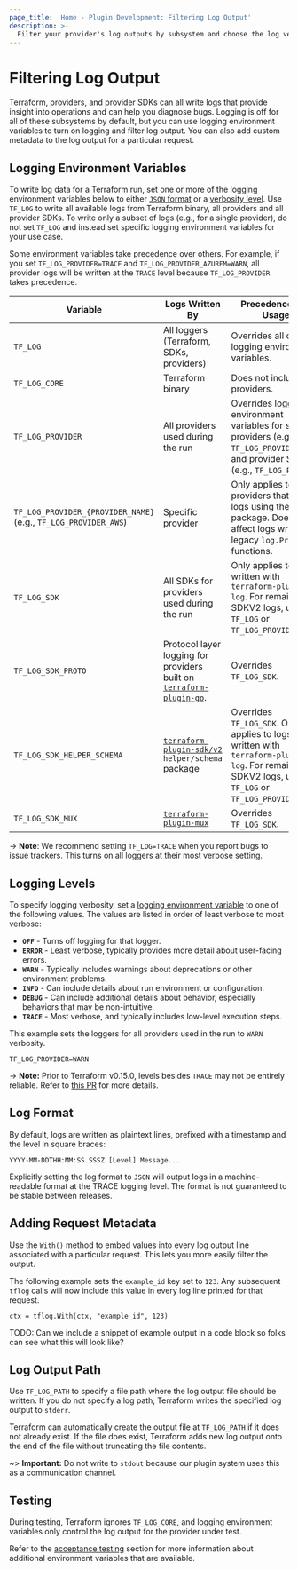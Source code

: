 ```yaml
---
page_title: 'Home - Plugin Development: Filtering Log Output'
description: >-
  Filter your provider's log outputs by subsystem and choose the log verbosity level.
---
```


# Filtering Log Output

Terraform, providers, and provider SDKs can all write logs that provide insight into operations and can help you diagnose bugs. Logging is off for all of these subsystems by default, but you can use logging environment variables to turn on logging and filter log output. You can also add custom metadata to the log output for a particular request.

## Logging Environment Variables

To write log data for a Terraform run, set one or more of the logging environment variables below to either [`JSON` format](#log-format) or a [verbosity level](#logging-levels). Use `TF_LOG` to write all available logs from Terraform binary, all providers and all provider SDKs. To write only a subset of logs (e.g., for a single provider), do not set `TF_LOG` and instead set specific logging environment variables for your use case.

Some environment variables take precedence over others. For example, if you set `TF_LOG_PROVIDER=TRACE` and `TF_LOG_PROVIDER_AZUREM=WARN`, all provider logs will be written at the `TRACE` level because `TF_LOG_PROVIDER` takes precedence.

| Variable | Logs Written By | Precedence and Usage |
| --------------|-------------|-------------|
`TF_LOG` | All loggers (Terraform, SDKs, providers)| Overrides all other logging environment variables. |
| `TF_LOG_CORE` | Terraform binary | Does not include providers. |
| `TF_LOG_PROVIDER` | All providers used during the run | Overrides logging environment variables for specific providers (e.g., `TF_LOG_PROVIDER_AWS`) and provider SDKs (e.g., `TF_LOG_PROTO`).|
| `TF_LOG_PROVIDER_{PROVIDER_NAME}` (e.g., `TF_LOG_PROVIDER_AWS`)| Specific provider  | Only applies to providers that write logs using the `tflog` package. Does not affect logs written by legacy `log.Print*` functions. |
|`TF_LOG_SDK` | All SDKs for providers used during the run | Only applies to logs written with `terraform-plugin-log`. For remaining SDKV2 logs, use `TF_LOG` or `TF_LOG_PROVIDER`. |
| `TF_LOG_SDK_PROTO` | Protocol layer logging for providers built on [`terraform-plugin-go`](https://pkg.go.dev/github.com/hashicorp/terraform-plugin-go). | Overrides `TF_LOG_SDK`. |
| `TF_LOG_SDK_HELPER_SCHEMA`| [`terraform-plugin-sdk/v2`](https://pkg.go.dev/github.com/hashicorp/terraform-plugin-sdk/v2/helper/schema) `helper/schema` package | Overrides `TF_LOG_SDK`. Only applies to logs written with `terraform-plugin-log`. For remaining SDKV2 logs, use `TF_LOG` or `TF_LOG_PROVIDER`. |
|`TF_LOG_SDK_MUX`| [`terraform-plugin-mux`](https://pkg.go.dev/github.com/hashicorp/terraform-plugin-mux)| Overrides `TF_LOG_SDK`.

-> **Note**: We recommend setting `TF_LOG=TRACE` when you report bugs to issue trackers. This turns on all loggers at their most verbose setting.

## Logging Levels

To specify logging verbosity, set a [logging environment variable](#logging-environment-variables) to one of the following values. The values are listed in order of least verbose to most verbose:

- **`OFF`** - Turns off logging for that logger.
- **`ERROR`** - Least verbose, typically provides more detail about user-facing errors.
- **`WARN`** - Typically includes warnings about deprecations or other environment problems.
- **`INFO`** - Can include details about run environment or configuration.
- **`DEBUG`** - Can include additional details about behavior, especially behaviors that may be non-intuitive.
- **`TRACE`** - Most verbose, and typically includes low-level execution steps.

This example sets the loggers for all providers used in the run to `WARN` verbosity.

```
TF_LOG_PROVIDER=WARN
```

-> **Note:** Prior to Terraform v0.15.0, levels besides `TRACE` may not be
entirely reliable. Refer to [this
PR](https://github.com/hashicorp/terraform/pull/26632) for more details.


## Log Format

By default, logs are written as plaintext lines, prefixed with a timestamp and the level in square braces:

```text
YYYY-MM-DDTHH:MM:SS.SSSZ [Level] Message...
```

Explicitly setting the log format to `JSON` will output logs in a machine-readable format at the TRACE logging level. The format is not guaranteed to be stable between releases.


## Adding Request Metadata

Use the `With()` method to embed values into every log output line associated with a particular request. This lets you more easily filter the output.

The following example sets the `example_id` key set to `123`. Any subsequent `tflog` calls will now include this value in every log line printed for that request.

```
ctx = tflog.With(ctx, "example_id", 123)
```

TODO: Can we include a snippet of example output in a code block so folks can see what this will look like?

## Log Output Path

Use `TF_LOG_PATH` to specify a file path where the log output file should be written. If you do not specify a log path, Terraform writes the specified log output to `stderr`.

Terraform can automatically create the output file at `TF_LOG_PATH` if it does not already exist. If the file does exist, Terraform adds new log output onto the end of the file without truncating the file contents.

~> **Important:** Do not write to `stdout` because our plugin system uses this as a communication channel.


## Testing

During testing, Terraform ignores `TF_LOG_CORE`, and logging environment variables only control the log output for the provider under test.

Refer to the [acceptance testing](/plugin/sdkv2/testing/acceptance-tests) section for more information about additional environment variables that are available.
